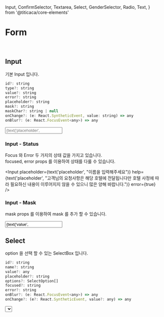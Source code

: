 
  Input,
  ConfirmSelector,
  Textarea,
  Select,
  GenderSelector,
  Radio,
  Text,
} from '@titicaca/core-elements'

<Meta title="Form" />

# Form 

<br/>

## Input 

기본 Input 입니다.

```js
id?: string
type?: string
value?: string
error?: string
placeholder?: string
mask?: string
maskChar?: string | null
onChange?: (e: React.SyntheticEvent, value: string) => any
onBlur?: (e: React.FocusEvent<any>) => any
```

<Preview>
  <Story name="Input">
    <Input 
        error={boolean('error', false)}
        label={text('label', '이름')}
        placeholder={text('placeholder', "이름을 입력해주세요")}
        help={text('placeholder', "고객님의 요청사항은 해당 호텔에 전달됩니다만 호텔 사정에 따라 필요하신 내용이 이루어지지 않을 수 있으니 많은 양해 바랍니다.")}
      />
  </Story>
</Preview>

### Input - Status

Focus 와 Error 두 가지의 상태 값을 가지고 있습니다.   
focused, error props 를 이용하여 상태를 다룰 수 있습니다.

<Input 
  placeholder={text('placeholder', "이름을 입력해주세요")}
  help={text('placeholder', "고객님의 요청사항은 해당 호텔에 전달됩니다만 호텔 사정에 따라 필요하신 내용이 이루어지지 않을 수 있으니 많은 양해 바랍니다.")}
  error={true}
/>

### Input - Mask 

mask props 를 이용하여 mask 를 추가 할 수 있습니다.

<Preview>
  <Story name="Input - Mask">
     <Input 
      mask={text('mask', "99/99")}
      maskChar={null}
      value={text('value', 1230)}
    />
  </Story>
</Preview>


## Select 

option 을 선택 할 수 있는 SelectBox 입니다.

```js
id?: string
name?: string
value?: any
placeholder?: string
options?: SelectOption[]
focused?: string
error?: string
onBlur?: (e: React.FocusEvent<any>) => any
onChange?: (e?: React.SyntheticEvent, value?: any) => any
```

<Preview>
  <Story name="Select">
     <Select
        error={boolean('error', false)}
        label="투어티켓 시간"
        help={text('placeholder', "고객님의 요청사항은 해당 호텔에 전달됩니다만 호텔 사정에 따라 필요하신 내용이 이루어지지 않을 수 있으니 많은 양해 바랍니다.")}
        placeholder="시간을 선택해주세요"
        value={selectAddons('value', ['12:00', '12:10', '12:20'], '12:00')}
        options={[
          {
            label: '12:00',
            value: '12:00',
          },
          {
            label: '12:10',
            value: '12:10',
          },
          {
            label: '12:20',
            value: '12:20',
          },
        ]}
    />
  </Story>
</Preview>

## Confirm Selector

```js
name?: string
value: any
placeholder: string
onChange?: (e?: React.SyntheticEvent, value?: any) => any
textAlign?: CSS.TextAlignProperty
borderless?: boolean
fillType?: FillType ('full' | 'border' | 'text')
children?: React.ReactNode
padding?: MarginPadding
error?: string
```

<Preview>
  <Story name="Confirm Selector">
     <ConfirmSelector
      value={boolean('value', false)}
      borderless={boolean('borderless', false)}
      textAlign={selectAddons('textAlign', ['left', 'right'], 'left')}
      padding={{ top: 16, left: 16, bottom: 16 }}
      fillType={selectAddons('fillType', ['full', 'border', 'text'], 'full')}
      padding={{ top: 16, right: 50, left: 16, bottom: 16 }}
    >
      <Text>예약자 정보를 업데이트 합니다.</Text>
    </ConfirmSelector>
  </Story>
</Preview>

## Radio 

```js
option: {
  text: string
  value: string
}

name?: string
value?: string
onChange?: (e: React.SyntheticEvent, arg1: string) => any
options: option[]
```

<Preview>
   <Story name="Radio">
     <Radio
      value={selectAddons('value', ['item1', 'item2', 'item3'], 'item1')}
      options={[
        {
          text: 'item1',
          value: 'item1',
        },
        {
          text: 'item2',
          value: 'item2',
        },
        {
          text: 'item3',
          value: 'item3',
        },
      ]}
    />
   </Story>
</Preview>

## Gender Selector

남/녀 를 선택 할 수 있는 Selector 를 제공합니다.

```js
name?: string
value?: string
onChange?: (e: React.SyntheticEvent, arg1: string) => any
```

<Preview>
   <Story name="Gender Selector">
     <GenderSelector value={selectAddons('value', ['MALE', 'FEMALE'], 'MALE')} />
   </Story>
</Preview>

## Textarea

```js
id?: string
value?: string
error?: string
placeholder?: string
focused?: string
onChange?: (e: React.SyntheticEvent, value: string) => any
onBlur?: (e: React.FocusEvent<any>) => any
```

<Preview>
   <Story name="Textarea">
     <Textarea 
       error={boolean('error', false)}
       label={text('label', '요청사항')}
       placeholder={text('placeholder', "요청사항을 입력해주세요")}
       help={text('placeholder', "고객님의 요청사항은 해당 호텔에 전달됩니다만 호텔 사정에 따라 필요하신 내용이 이루어지지 않을 수 있으니 많은 양해 바랍니다.")}
     />
   </Story>
</Preview>


